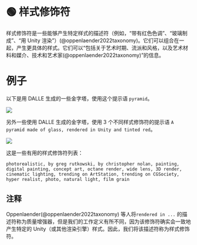
# 🟢 样式修饰符

样式修饰符是一些能够产生特定样式的描述符（例如，“带有红色色调”、“玻璃制成”、“用 Unity 渲染”）(@oppenlaender2022taxonomy)。它们可以组合在一起，产生更具体的样式。它们可以“包括关于艺术时期、流派和风格，以及艺术材料和媒介、技术和艺术家(@oppenlaender2022taxonomy)”的信息。

# 例子

以下是用 DALLE 生成的一些金字塔，使用这个提示语 `pyramid`。

<div style={{ textAlign: "center" }}>
  <Image
    src="/docs/assets/images_chapter/pyramids.webp"
    width={2340}
    height={592}
    style={{ width: "750px", margin: "auto" }}
  />
</div>

另外一些使用 DALLE 生成的金字塔，使用 3 个不同样式修饰符的提示语 `A pyramid made of glass, rendered in Unity and tinted red`。

<div style={{ textAlign: "center" }}>
  <Image
    src="/docs/assets/images_chapter/red_pyramids.webp"
    width={2340}
    height={592}
    style={{ width: "750px", margin: "auto" }}
  />
</div>

这是一些有用的样式修饰符列表：

```text
photorealistic, by greg rutkowski, by christopher nolan, painting, digital painting, concept art, octane render, wide lens, 3D render, cinematic lighting, trending on ArtStation, trending on CGSociety, hyper realist, photo, natural light, film grain
```

## 注释

Oppenlaender(@oppenlaender2022taxonomy) 等人将`rendered in ...` 的描述符称为质量增强器，但是我们的工作定义有所不同，因为该修饰符确实会一致地产生特定的 Unity（或其他渲染引擎）样式。因此，我们将该描述符称为样式修饰符。
